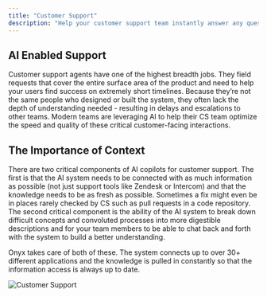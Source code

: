 ```yaml
---
title: "Customer Support"
description: "Help your customer support team instantly answer any question across your entire product."
---
```


## AI Enabled Support

Customer support agents have one of the highest breadth jobs.
They field requests that cover the entire surface area of the product and need to help your users find success on
extremely short timelines. Because they’re not the same people who designed or built the system,
they often lack the depth of understanding needed - resulting in delays and escalations to other teams.
Modern teams are leveraging AI to help their CS team optimize the speed and quality of these critical customer-facing
interactions.

## The Importance of Context

There are two critical components of AI copilots for customer support.
The first is that the AI system needs to be connected with as much information as possible (not just support tools like
Zendesk or Intercom) and that the knowledge needs to be as fresh as possible.
Sometimes a fix might even be in places rarely checked by CS such as pull requests in a code repository.
The second critical component is the ability of the AI system to break down difficult concepts and convoluted processes
into more digestible descriptions and for your team members to be able to chat back and forth with the system to build a
better understanding.

Onyx takes care of both of these.
The system connects up to over 30+ different applications and the knowledge is pulled in constantly so that the
information access is always up to date.

![Customer Support](/archive/images/more/use_cases/CustomerSupport.png)
